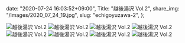   date: "2020-07-24 16:03:52+09:00",
  Title: "越後湯沢 Vol.2",
  share_img: "/images/2020_07_24_19.jpg",
  slug: "echigoyuzawa-2",
};

![越後湯沢 Vol.2](/images/2020_07_24_14.jpg)
![越後湯沢 Vol.2](/images/2020_07_24_15.jpg)
![越後湯沢 Vol.2](/images/2020_07_24_16.jpg)
![越後湯沢 Vol.2](/images/2020_07_24_17.jpg)
![越後湯沢 Vol.2](/images/2020_07_24_18.jpg)
![越後湯沢 Vol.2](/images/2020_07_24_19.jpg)
![越後湯沢 Vol.2](/images/2020_07_24_20.jpg)
![越後湯沢 Vol.2](/images/2020_07_24_21.jpg)
